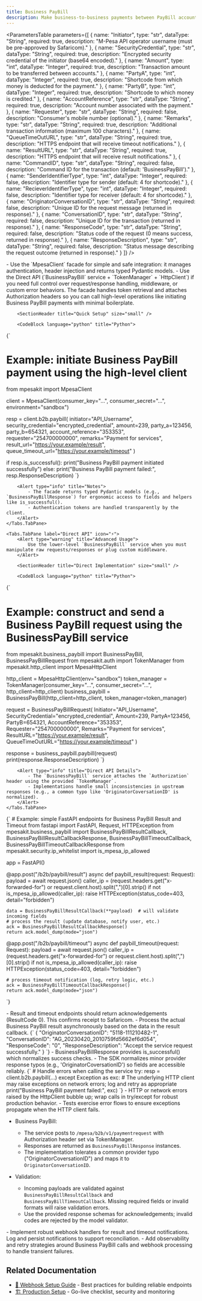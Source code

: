```yaml
---
title: Business PayBill
description: Make business-to-business payments between PayBill accounts using M-Pesa by initiating payment requests and handling asynchronous result notifications.
---
```



<SectionHeader
    subtitle="Make business-to-business payments between PayBill accounts using M-Pesa by initiating payment requests and handling asynchronous result notifications."
    gradient={true}
    size="large"
/>

<SectionHeader title="Parameters Definition" size="small" />

<ParametersTable
parameters={[
    {
        name: "Initiator",
        type: "str",
        dataType: "String",
        required: true,
        description: "M-Pesa API operator username (must be pre-approved by Safaricom)."
    },
    {
        name: "SecurityCredential",
        type: "str",
        dataType: "String",
        required: true,
        description: "Encrypted security credential of the initiator (base64 encoded)."
    },
    {
        name: "Amount",
        type: "int",
        dataType: "Integer",
        required: true,
        description: "Transaction amount to be transferred between accounts."
    },
    {
        name: "PartyA",
        type: "int",
        dataType: "Integer",
        required: true,
        description: "Shortcode from which money is deducted for the payment."
    },
    {
        name: "PartyB",
        type: "int",
        dataType: "Integer",
        required: true,
        description: "Shortcode to which money is credited."
    },
    {
        name: "AccountReference",
        type: "str",
        dataType: "String",
        required: true,
        description: "Account number associated with the payment."
    },
    {
        name: "Requester",
        type: "str",
        dataType: "String",
        required: false,
        description: "Consumer's mobile number (optional)."
    },
    {
        name: "Remarks",
        type: "str",
        dataType: "String",
        required: true,
        description: "Additional transaction information (maximum 100 characters)."
    },
    {
        name: "QueueTimeOutURL",
        type: "str",
        dataType: "String",
        required: true,
        description: "HTTPS endpoint that will receive timeout notifications."
    },
    {
        name: "ResultURL",
        type: "str",
        dataType: "String",
        required: true,
        description: "HTTPS endpoint that will receive result notifications."
    },
    {
        name: "CommandID",
        type: "str",
        dataType: "String",
        required: false,
        description: "Command ID for the transaction (default: 'BusinessPayBill')."
    },
    {
        name: "SenderIdentifierType",
        type: "int",
        dataType: "Integer",
        required: false,
        description: "Identifier type for sender (default: 4 for shortcode)."
    },
    {
        name: "RecieverIdentifierType",
        type: "int",
        dataType: "Integer",
        required: false,
        description: "Identifier type for receiver (default: 4 for shortcode)."
    },
    {
        name: "OriginatorConversationID",
        type: "str",
        dataType: "String",
        required: false,
        description: "Unique ID for the request message (returned in response)."
    },
    {
        name: "ConversationID",
        type: "str",
        dataType: "String",
        required: false,
        description: "Unique ID for the transaction (returned in response)."
    },
    {
        name: "ResponseCode",
        type: "str",
        dataType: "String",
        required: false,
        description: "Status code of the request (0 means success, returned in response)."
    },
    {
        name: "ResponseDescription",
        type: "str",
        dataType: "String",
        required: false,
        description: "Status message describing the request outcome (returned in response)."
    }
]}
/>

<SectionHeader
    title="Overview"
    subtitle="Business PayBill enables businesses to make payments between PayBill accounts. It's an asynchronous operation with callbacks for results and timeouts."
    size="small"
/>

<Alert type="info" title="Implementation Options">
    - Use the `MpesaClient` facade for simple and safe integration: it manages authentication, header injection and returns typed Pydantic models.  
    - Use the Direct API (`BusinessPayBill` service + `TokenManager` + `HttpClient`) if you need full control over request/response handling, middleware, or custom error behaviors.
</Alert>

<Tabs defaultValue={0}>
    <Tabs.TabPane label="MpesaClient (Recommended)" icon="🚀">
        <Alert type="info" title="Why use MpesaClient">
            The facade handles token retrieval and attaches Authorization headers so you can call high-level operations like initiating Business PayBill payments with minimal boilerplate.
        </Alert>

        <SectionHeader title="Quick Setup" size="small" />

        <CodeBlock language="python" title="Python">
{`
# Example: initiate Business PayBill payment using the high-level client
from mpesakit import MpesaClient

client = MpesaClient(consumer_key="...", consumer_secret="...", environment="sandbox")

resp = client.b2b.paybill(
    initiator="API_Username",
    security_credential="encrypted_credential",
    amount=239,
    party_a=123456,
    party_b=654321,
    account_reference="353353",
    requester="254700000000",
    remarks="Payment for services",
    result_url="https://your.example/result",
    queue_timeout_url="https://your.example/timeout"
)

if resp.is_successful():
    print("Business PayBill payment initiated successfully")
else:
    print("Business PayBill payment failed:", resp.ResponseDescription)
`}
        </CodeBlock>

        <Alert type="info" title="Notes">
            - The facade returns typed Pydantic models (e.g., `BusinessPayBillResponse`) for ergonomic access to fields and helpers like is_successful().  
            - Authentication tokens are handled transparently by the client.
        </Alert>
    </Tabs.TabPane>

    <Tabs.TabPane label="Direct API" icon="⚡">
        <Alert type="warning" title="Advanced Usage">
            Use the lower-level `BusinessPayBill` service when you must manipulate raw requests/responses or plug custom middleware.
        </Alert>

        <SectionHeader title="Direct Implementation" size="small" />

        <CodeBlock language="python" title="Python">
{`
# Example: construct and send a Business PayBill request using the BusinessPayBill service
from mpesakit.business_paybill import BusinessPayBill, BusinessPayBillRequest
from mpesakit.auth import TokenManager
from mpesakit.http_client import MpesaHttpClient

http_client = MpesaHttpClient(env="sandbox")
token_manager = TokenManager(consumer_key="...", consumer_secret="...", http_client=http_client)
business_paybill = BusinessPayBill(http_client=http_client, token_manager=token_manager)

request = BusinessPayBillRequest(
    Initiator="API_Username",
    SecurityCredential="encrypted_credential",
    Amount=239,
    PartyA=123456,
    PartyB=654321,
    AccountReference="353353",
    Requester="254700000000",
    Remarks="Payment for services",
    ResultURL="https://your.example/result",
    QueueTimeOutURL="https://your.example/timeout"
)

response = business_paybill.paybill(request)
print(response.ResponseDescription)
`}
        </CodeBlock>

        <Alert type="info" title="Direct API Details">
            - The `BusinessPayBill` service attaches the `Authorization` header using the provided `TokenManager`.  
            - Implementations handle small inconsistencies in upstream responses (e.g., a common typo like 'OriginatorCoversationID' is normalized).
        </Alert>
    </Tabs.TabPane>
</Tabs>

<SectionHeader title="Webhook Handling (Result & Timeout)" size="small" />

<CodeBlock language="python" title="Python">
{`
# Example: simple FastAPI endpoints for Business PayBill Result and Timeout
from fastapi import FastAPI, Request, HTTPException
from mpesakit.business_paybill import BusinessPayBillResultCallback, BusinessPayBillResultCallbackResponse, BusinessPayBillTimeoutCallback, BusinessPayBillTimeoutCallbackResponse
from mpesakit.security.ip_whitelist import is_mpesa_ip_allowed

app = FastAPI()

@app.post("/b2b/paybill/result")
async def paybill_result(request: Request):
    payload = await request.json()
    caller_ip = (request.headers.get("x-forwarded-for") or request.client.host).split(",")[0].strip()
    if not is_mpesa_ip_allowed(caller_ip):
        raise HTTPException(status_code=403, detail="forbidden")

    data = BusinessPayBillResultCallback(**payload)  # will validate incoming fields
    # process the result (update database, notify user, etc.)
    ack = BusinessPayBillResultCallbackResponse()
    return ack.model_dump(mode="json")


@app.post("/b2b/paybill/timeout")
async def paybill_timeout(request: Request):
    payload = await request.json()
    caller_ip = (request.headers.get("x-forwarded-for") or request.client.host).split(",")[0].strip()
    if not is_mpesa_ip_allowed(caller_ip):
        raise HTTPException(status_code=403, detail="forbidden")

    # process timeout notification (log, retry logic, etc.)
    ack = BusinessPayBillTimeoutCallbackResponse()
    return ack.model_dump(mode="json")
`}
</CodeBlock>

<Alert type="info" title="Important behavior">
    - Result and timeout endpoints should return acknowledgements (ResultCode 0). This confirms receipt to Safaricom.  
    - Process the actual Business PayBill result asynchronously based on the data in the result callback.
</Alert>

<SectionHeader title="Responses & Helpers" size="small" />

<CodeBlock language="json" title="Example Business PayBill Success Response">
{`
{
    "OriginatorConversationID": "5118-111210482-1",
    "ConversationID": "AG_20230420_2010759fd5662ef6d054",
    "ResponseCode": "0",
    "ResponseDescription": "Accept the service request successfully."
}
`}
</CodeBlock>

<Alert type="info" title="Response Handling">
    - BusinessPayBillResponse provides is_successful() which normalizes success checks.  
    - The SDK normalizes minor provider response typos (e.g., 'OriginatorCoversationID') so fields are accessible reliably.
</Alert>

<SectionHeader title="Error Handling" size="small" />

<CodeBlock language="python" title="Python">
{`
# Handle errors when calling the service
try:
    resp = client.b2b.paybill(...)
except Exception as exc:
    # The underlying HTTP client may raise exceptions on network errors; log and retry as appropriate
    print("Business PayBill payment failed:", exc)
`}
</CodeBlock>

<Alert type="info" title="Notes">
    - HTTP or network errors raised by the HttpClient bubble up; wrap calls in try/except for robust production behavior.  
    - Tests exercise error flows to ensure exceptions propagate when the HTTP client fails.
</Alert>

<SectionHeader title="Testing & Expected Behaviors" size="small" />

- Business PayBill:
    - The service posts to `/mpesa/b2b/v1/paymentrequest` with Authorization header set via TokenManager.
    - Responses are returned as `BusinessPayBillResponse` instances.
    - The implementation tolerates a common provider typo ("OriginatorCoversationID") and maps it to `OriginatorConversationID`.

- Validation:
    - Incoming payloads are validated against `BusinessPayBillResultCallback` and `BusinessPayBillTimeoutCallback`. Missing required fields or invalid formats will raise validation errors.
    - Use the provided response schemas for acknowledgements; invalid codes are rejected by the model validator.

<SectionHeader title="Next Steps" size="small" />

<Alert type="info" title="What's Next?">
    - Implement robust webhook handlers for result and timeout notifications. Log and persist notifications to support reconciliation.  
    - Add observability and retry strategies around Business PayBill calls and webhook processing to handle transient failures.
</Alert>

## Related Documentation

- [📡 Webhook Setup Guide](/webhooks-best-practices) - Best practices for building reliable endpoints
- [🏗️ Production Setup](/production) - Go-live checklist, security and monitoring